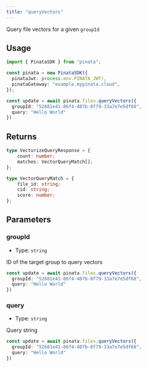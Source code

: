 ```yaml
---
title: "queryVectors"
---
```


Query file vectors for a given `groupId`

## Usage

```typescript
import { PinataSDK } from "pinata";

const pinata = new PinataSDK({
  pinataJwt: process.env.PINATA_JWT!,
  pinataGateway: "example.mypinata.cloud",
});

const update = await pinata.files.queryVectors({
  groupId: "52681e41-86f4-407b-8f79-33a7e7e5df68",
  query: "Hello World"
})
```

## Returns

```typescript
type VectorizeQueryResponse = {
	count: number;
	matches: VectorQueryMatch[];
};

type VectorQueryMatch = {
	file_id: string;
	cid: string;
	score: number;
};
```

## Parameters

### groupId

- Type: `string`

ID of the target group to query vectors

```typescript {2}
const update = await pinata.files.queryVectors({
  groupId: "52681e41-86f4-407b-8f79-33a7e7e5df68",
  query: "Hello World"
})
```

### query

- Type: `string`

Query string

```typescript {3}
const update = await pinata.files.queryVectors({
  groupId: "52681e41-86f4-407b-8f79-33a7e7e5df68",
  query: "Hello World"
})
```
